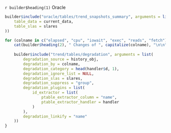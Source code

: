 `r builder$heading(1)` Oracle

```r
builder$include("oracle/tables/trend_snapshots_summary", arguments = list(
    table_data = current_data,
    table_slas = slares
))

for (colname in c("elapsed", "cpu", "iowait", "exec", "reads", "fetch")) {
    cat(builder$heading(2), " Changes of ", capitalize(colname), "\n\n")
    
    builder$include("trend/tables/degradation", arguments = list(
        degradation_source = history_obj,
        degradation_by = colname,
        degradation_category = head(handler$d, 1),
        degradation_ignore_list = NULL,
        degradation_slas = slares,
        degradation_suppress = "group",
        degradation_plugins = list(
            id_extractor = list(
                ptable_extractor_column = "name",
                ptable_extractor_handler = handler
            )
        ),
        degradation_linkify = "name"
    ))
}
```
